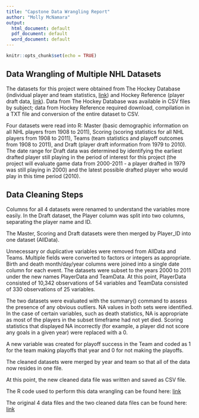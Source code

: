 ```yaml
---
title: "Capstone Data Wrangling Report"
author: "Molly McNamara"
output:
  html_document: default
  pdf_document: default
  word_document: default
---
```


```r
knitr::opts_chunk$set(echo = TRUE)
```

## Data Wrangling of Multiple NHL Datasets

The datasets for this project were obtained from The Hockey Database (individual player and team statistics, [link](http://www.opensourcesports.com/hockey/)) and Hockey Reference (player draft data, [link](http://www.hockey-reference.com/)). Data from The Hockey Database was available in CSV files by subject; data from Hockey Reference required download, compilation in a TXT file and conversion of the entire dataset to CSV.

Four datasets were read into R: Master (basic demographic information on all NHL players from 1908 to 2011), Scoring (scoring statistics for all NHL players from 1908 to 2011), Teams (team statistics and playoff outcomes from 1908 to 2011), and Draft (player draft information from 1979 to 2010).  The date range for Draft data was determined by identifying the earliest drafted player still playing in the period of interest for this project (the project will evaluate game data from 2000-2011 - a player drafted in 1979 was still playing in 2000) and the latest possible drafted player who would play in this time period (2010).  

## Data Cleaning Steps

Columns for all 4 datasets were renamed to understand the variables more easily. In the Draft dataset, the Player column was split into two columns, separating the player name and ID.    

The Master, Scoring and Draft datasets were then merged by Player_ID into one dataset (AllData). 

Unnecessary or duplicative variables were removed from AllData and Teams. Multiple fields were converted to factors or integers as appropriate. Birth and death month/day/year columns were joined into a single date column for each event. The datasets were subset to the years 2000 to 2011 under the new names PlayerData and TeamData.  At this point, PlayerData consisted of 10,342 observations of 54 variables and TeamData consisted of 330 observations of 25 variables.

The two datasets were evaluated with the summary() command to assess the presence of any obvious outliers. NA values in both sets were identified. In the case of certain variables, such as death statistics, NA is appropriate as most of the players in the subset timeframe had not yet died. Scoring statistics that displayed NA incorrectly (for example, a player did not score any goals in a given year) were replaced with a 0.

A new variable was created for playoff success in the Team and coded as 1 for the team making playoffs that year and 0 for not making the playoffs.

The cleaned datasets were merged by year and team so that all of the data now resides in one file.

At this point, the new cleaned data file was written and saved as CSV file.

The R code used to perform this data wrangling can be found here: [link](https://github.com/bouncebarkrun/SpringboardCapstoneProject/blob/master/Capstone%20Data%20Wrangling.R)

The original 4 data files and the two cleaned data files can be found here: [link](https://github.com/bouncebarkrun/SpringboardCapstoneProject)
